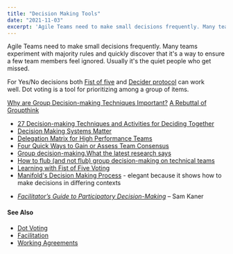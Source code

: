 ```yaml
---
title: "Decision Making Tools"
date: "2021-11-03"
excerpt: 'Agile Teams need to make small decisions frequently. Many teams experiment with majority'
---
```


Agile Teams need to make small decisions frequently. Many teams experiment with majority rules and quickly discover that it's a way to ensure a few team members feel ignored. Usually it's the quiet people who get missed.

For Yes/No decisions both [Fist of five](https://helpingimprove.com/learning-with-fist-of-five-voting/) and [Decider protocol](https://thecoreprotocols.org/protocols/decider.html) can work well. Dot voting is a tool for prioritizing among a group of items.

[Why are Group Decision-making Techniques Important?]((/blog/why-are-group-decision-making-techniques-important))
[A Rebuttal of Groupthink](/blog/a-rebuttal-of-groupthink)

<HighlightBox heading="Resource Links" variant="resourceLinks">

- [27 Decision-making Techniques and Activities for Deciding Together](https://www.sessionlab.com/blog/decision-making-techniques/)
- [Decision Making Systems Matter](https://www.agilealliance.org/decision-making-systems-matter/)
- [Delegation Matrix for High Performance Teams](https://www.andycleff.com/2015/04/decision-making-in-high-performance-teams/)
- [Four Quick Ways to Gain or Assess Team Consensus](https://www.mountaingoatsoftware.com/blog/four-quick-ways-to-gain-or-assess-team-consensus)
- [Group decision-making.What the latest research says](https://www.dropbox.com/s/uji7exs6xf3necd/Group_decision-making_-_What_the_latest_research_says.pdf)
- [How to flub (and not flub) group decision-making on technical teams](https://chelseatroy.com/2024/10/22/how-to-flub-and-not-flub-group-decision-making-on-technical-teams/)
- [Learning with Fist of Five Voting](https://helpingimprove.com/learning-with-fist-of-five-voting/)
- [Manifold's Decision Making Process](https://medium.com/manifoldco/manifolds-decision-making-process-d288244b7b4b) - elegant because it shows how to make decisions in differing contexts

</HighlightBox>

<HighlightBox heading="Related Books" variant="relatedBooks">

- [_Facilitator’s Guide to Participatory Decision-Making_](https://www.amazon.ca/Facilitators-Guide-Participatory-Decision-Making-Kaner/dp/1118404955/&tag=notesfromatoo-20) – Sam Kaner

</HighlightBox>

#### See Also

- [Dot Voting](/glossary/dot-voting)
- [Facilitation](/glossary/facilitation)
- [Working Agreements](/glossary/working-agreements)
